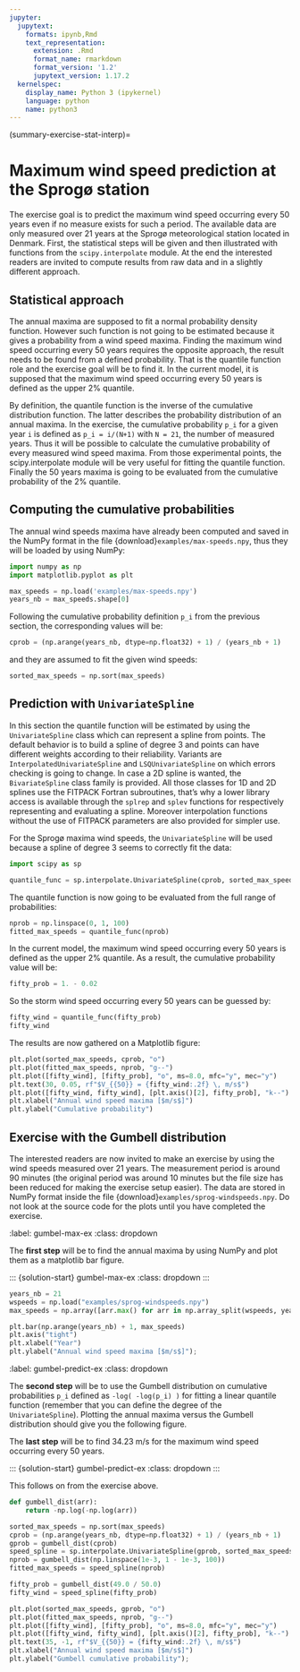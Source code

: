 ```yaml
---
jupyter:
  jupytext:
    formats: ipynb,Rmd
    text_representation:
      extension: .Rmd
      format_name: rmarkdown
      format_version: '1.2'
      jupytext_version: 1.17.2
  kernelspec:
    display_name: Python 3 (ipykernel)
    language: python
    name: python3
---
```


(summary-exercise-stat-interp)=

# Maximum wind speed prediction at the Sprogø station

The exercise goal is to predict the maximum wind speed occurring every
50 years even if no measure exists for such a period. The available
data are only measured over 21 years at the Sprogø meteorological
station located in Denmark. First, the statistical steps will be given
and then illustrated with functions from the `scipy.interpolate` module. At
the end the interested readers are invited to compute results from raw data
and in a slightly different approach.

## Statistical approach

The annual maxima are supposed to fit a normal probability density
function. However such function is not going to be estimated because
it gives a probability from a wind speed maxima. Finding the maximum wind
speed occurring every 50 years requires the opposite approach, the result
needs to be found from a defined probability. That is the quantile function
role and the exercise goal will be to find it. In the current model,
it is supposed that the maximum wind speed occurring every 50 years is
defined as the upper 2% quantile.

By definition, the quantile function is the inverse of the cumulative
distribution function. The latter describes the probability distribution
of an annual maxima. In the exercise, the cumulative probability `p_i`
for a given year `i` is defined as `p_i = i/(N+1)` with `N = 21`,
the number of measured years. Thus it will be possible to calculate
the cumulative probability of every measured wind speed maxima.
From those experimental points, the scipy.interpolate module will be
very useful for fitting the quantile function. Finally the 50 years
maxima is going to be evaluated from the cumulative probability
of the 2% quantile.

## Computing the cumulative probabilities

The annual wind speeds maxima have already been computed and saved in
the NumPy format in the file {download}`examples/max-speeds.npy`, thus they will be loaded
by using NumPy:

```python
import numpy as np
import matplotlib.pyplot as plt
```

```python
max_speeds = np.load('examples/max-speeds.npy')
years_nb = max_speeds.shape[0]
```

Following the cumulative probability definition `p_i` from the previous
section, the corresponding values will be:

```python
cprob = (np.arange(years_nb, dtype=np.float32) + 1) / (years_nb + 1)
```

and they are assumed to fit the given wind speeds:

```python
sorted_max_speeds = np.sort(max_speeds)
```

## Prediction with `UnivariateSpline`

In this section the quantile function will be estimated by using the
`UnivariateSpline` class which can represent a spline from points. The
default behavior is to build a spline of degree 3 and points can
have different weights according to their reliability. Variants are
`InterpolatedUnivariateSpline` and `LSQUnivariateSpline` on which
errors checking is going to change. In case a 2D spline is wanted,
the `BivariateSpline` class family is provided. All those classes
for 1D and 2D splines use the FITPACK Fortran subroutines, that's why a
lower library access is available through the `splrep` and `splev`
functions for respectively representing and evaluating a spline.
Moreover interpolation functions without the use of FITPACK parameters
are also provided for simpler use.

For the Sprogø maxima wind speeds, the `UnivariateSpline` will be
used because a spline of degree 3 seems to correctly fit the data:

```python
import scipy as sp

quantile_func = sp.interpolate.UnivariateSpline(cprob, sorted_max_speeds)
```

The quantile function is now going to be evaluated from the full range
of probabilities:

```python
nprob = np.linspace(0, 1, 100)
fitted_max_speeds = quantile_func(nprob)
```

In the current model, the maximum wind speed occurring every 50 years is
defined as the upper 2% quantile. As a result, the cumulative probability
value will be:

```python
fifty_prob = 1. - 0.02
```

So the storm wind speed occurring every 50 years can be guessed by:

```python
fifty_wind = quantile_func(fifty_prob)
fifty_wind
```

The results are now gathered on a Matplotlib figure:


```python
plt.plot(sorted_max_speeds, cprob, "o")
plt.plot(fitted_max_speeds, nprob, "g--")
plt.plot([fifty_wind], [fifty_prob], "o", ms=8.0, mfc="y", mec="y")
plt.text(30, 0.05, rf"$V_{{50}} = {fifty_wind:.2f} \, m/s$")
plt.plot([fifty_wind, fifty_wind], [plt.axis()[2], fifty_prob], "k--")
plt.xlabel("Annual wind speed maxima [$m/s$]")
plt.ylabel("Cumulative probability")
```


## Exercise with the Gumbell distribution

The interested readers are now invited to make an exercise by using the wind
speeds measured over 21 years. The measurement period is around 90 minutes
(the original period was around 10 minutes but the file size has been reduced
for making the exercise setup easier). The data are stored in NumPy format
inside the file {download}`examples/sprog-windspeeds.npy`. Do not look at the
source code for the plots until you have completed the exercise.

::: {exercise-start}
:label: gumbel-max-ex
:class: dropdown
:::

The **first step** will be to find the annual maxima by using NumPy and plot
them as a matplotlib bar figure.

::: {exercise-end}
:::

::: {solution-start} gumbel-max-ex
:class: dropdown
:::

```python
years_nb = 21
wspeeds = np.load("examples/sprog-windspeeds.npy")
max_speeds = np.array([arr.max() for arr in np.array_split(wspeeds, years_nb)])
```

```python
plt.bar(np.arange(years_nb) + 1, max_speeds)
plt.axis("tight")
plt.xlabel("Year")
plt.ylabel("Annual wind speed maxima [$m/s$]");
```

::: {solution-end}
:::

::: {exercise-start}
:label: gumbel-predict-ex
:class: dropdown
:::

The **second step** will be to use the Gumbell distribution on cumulative
probabilities `p_i` defined as `-log( -log(p_i) )` for fitting a linear
quantile function (remember that you can define the degree of the
`UnivariateSpline`). Plotting the annual maxima versus the Gumbell
distribution should give you the following figure.

The **last step** will be to find 34.23 m/s for the maximum wind speed
occurring every 50 years.

::: {exercise-end}
:::

::: {solution-start} gumbel-predict-ex
:class: dropdown
:::

This follows on from the exercise above.

```python
def gumbell_dist(arr):
    return -np.log(-np.log(arr))
```

```python
sorted_max_speeds = np.sort(max_speeds)
cprob = (np.arange(years_nb, dtype=np.float32) + 1) / (years_nb + 1)
gprob = gumbell_dist(cprob)
speed_spline = sp.interpolate.UnivariateSpline(gprob, sorted_max_speeds, k=1)
nprob = gumbell_dist(np.linspace(1e-3, 1 - 1e-3, 100))
fitted_max_speeds = speed_spline(nprob)
```

```python
fifty_prob = gumbell_dist(49.0 / 50.0)
fifty_wind = speed_spline(fifty_prob)
```

```python
plt.plot(sorted_max_speeds, gprob, "o")
plt.plot(fitted_max_speeds, nprob, "g--")
plt.plot([fifty_wind], [fifty_prob], "o", ms=8.0, mfc="y", mec="y")
plt.plot([fifty_wind, fifty_wind], [plt.axis()[2], fifty_prob], "k--")
plt.text(35, -1, rf"$V_{{50}} = {fifty_wind:.2f} \, m/s$")
plt.xlabel("Annual wind speed maxima [$m/s$]")
plt.ylabel("Gumbell cumulative probability");
```

::: {solution-end}
:::
